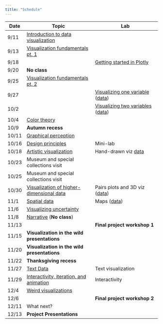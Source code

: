 ```yaml
---
title: "Schedule"
---
```


Date | Topic | Lab | 
-----|----------------------|---------------------|
9/11 | [Introduction to data visualization](01_CommunicatingWithData.pdf) | |
9/13 | [Visualization fundamentals pt. 1](02_VisualizationFundamentals.pdf) | |
9/18 |  | [Getting started in Plotly](03_IntroductionToPlotly.pdf) | 
9/20 | **No class** | |
9/25 | [Visualization fundamentals pt. 2](04_GestaltAndBarcharts.pdf) | | 
9/27 | | [Visualizing one variable](05_Aggregation.pdf) ([data](https://docs.google.com/a/smith.edu/spreadsheets/d/1fhMYD__IiBd6uxdF-s0NZUsb61ilLX0Tm_CqMX4eg2A/edit?usp=sharing)) | 
10/2 | |  [Visualizing two variables](06_filtering.pdf) ([data](https://docs.google.com/a/smith.edu/spreadsheets/d/1blEcuuc_L_g_q7fYZ3w7dScxFy_4f58rreQ4NsSHJuE/edit?usp=sharing)) |
10/4 | [Color theory](07_color.pdf) |  | 
10/9  |  **Autumn recess**      |  |
10/11 | [Graphical perception](08_perception.pdf) | | 
10/16 |  [Design principles](09_principles.pdf) | Mini-lab |  
10/18 | [Artistic visualization](10_art.pdf) | Hand-drawn viz [data](https://docs.google.com/a/smith.edu/spreadsheets/d/1PnJ8_nmE827Vf-QtDaMC7r91oIYjC1C3ETDyJ1S0Dd8/edit?usp=sharing) |
10/23 | Museum and special collections visit | |
10/25 |  Museum and special collections visit | | 
10/30 |  [Visualization of higher-dimensional data](11_multidimensional.pdf) | Pairs plots and 3D viz ([data](college.csv)) |
11/1  | [Spatial data](12_spatial.pdf) | Maps ([data](who.csv)) |
11/6  | [Visualizing uncertainty](13_uncertainty.pdf)  | |
11/8  |  [Narrative](https://www.youtube.com/watch?v=PMtWFjjVM5E) (**No class**) | |
11/13 | | **Final project workshop 1**  |
11/15 | **Visualization in the wild presentations** | |
11/20 | **Visualization in the wild presentations** | |
11/22 | **Thanksgiving recess** | |
11/27 | [Text Data](14_text.pdf)  | Text visualization |
11/29 |[Interactivity, iteration, and animation](15_interactivity.pdf) | Interactivity |
12/4  | [Weird visualizations](16_misc.pdf) |  |
12/6  | | **Final project workshop 2**  |
12/11 | What next? ||
12/13 | **Project Presentations** ||
